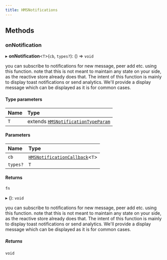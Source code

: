 ```yaml
---
title: HMSNotifications
---
```


## Methods

### onNotification

▸ **onNotification**\<`T`\>(`cb`, `types?`): () => `void`

you can subscribe to notifications for new message, peer add etc. using this function.
note that this is not meant to maintain any state on your side, as the reactive store already
does that. The intent of this function is mainly to display toast notifications or send analytics.
We'll provide a display message which can be displayed as it is for common cases.

#### Type parameters

| Name | Type                                                                                                     |
| :--- | :------------------------------------------------------------------------------------------------------- |
| `T`  | extends [`HMSNotificationTypeParam`](/api-reference/javascript/v2/home/content#hmsnotificationtypeparam) |

#### Parameters

| Name     | Type                                                                                            |
| :------- | :---------------------------------------------------------------------------------------------- |
| `cb`     | [`HMSNotificationCallback`](/api-reference/javascript/v2/modules#hmsnotificationcallback)\<`T`\> |
| `types?` | `T`                                                                                             |

#### Returns

`fn`

▸ (): `void`

you can subscribe to notifications for new message, peer add etc. using this function.
note that this is not meant to maintain any state on your side, as the reactive store already
does that. The intent of this function is mainly to display toast notifications or send analytics.
We'll provide a display message which can be displayed as it is for common cases.

##### Returns

`void`
